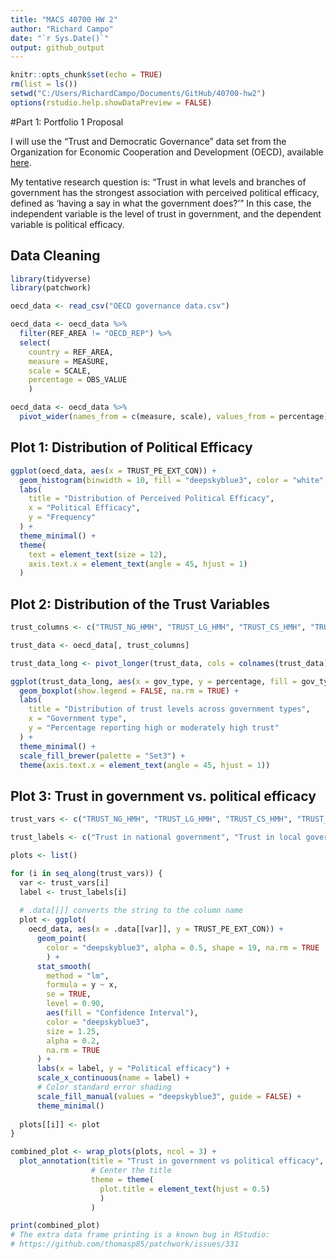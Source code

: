 ```yaml
---
title: "MACS 40700 HW 2"
author: "Richard Campo"
date: "`r Sys.Date()`"
output: github_output
---
```


```r
knitr::opts_chunk$set(echo = TRUE)
rm(list = ls())
setwd("C:/Users/RichardCampo/Documents/GitHub/40700-hw2")
options(rstudio.help.showDataPreview = FALSE)
```

#Part 1: Portfolio 1 Proposal

I will use the "Trust and Democratic Governance" data set from the Organization for Economic Cooperation and Development (OECD), available [here](https://data-explorer.oecd.org/vis?lc=en&fs[0]=Topic%2C1%7CGovernment%23GOV%23%7CGeneral%20government%23GOV_GG%23&pg=0&fc=Topic&bp=true&snb=14&vw=ov&df[ds]=dsDisseminateFinalDMZ&df[id]=DSD_GOV_TDG_SPS_GPC%40DF_GOV_TDG_2023&df[ag]=OECD.GOV.GIP&df[vs]=1.0&pd=%2C&dq=A.......&ly[rw]=REF_AREA&ly[cl]=MEASURE%2CSCALE&to[TIME_PERIOD]=false&lo=5&lom=LASTNPERIODS).

My tentative research question is: "Trust in what levels and branches of government has the strongest association with perceived political efficacy, defined as 'having a say in what the government does?'" In this case, the independent variable is the level of trust in government, and the dependent variable is political efficacy. 

## Data Cleaning
```r
library(tidyverse)
library(patchwork)

oecd_data <- read_csv("OECD governance data.csv")
```

```r
oecd_data <- oecd_data %>%
  filter(REF_AREA != "OECD_REP") %>%
  select(
    country = REF_AREA,
    measure = MEASURE,
    scale = SCALE,
    percentage = OBS_VALUE
    )

oecd_data <- oecd_data %>% 
  pivot_wider(names_from = c(measure, scale), values_from = percentage)
```

## Plot 1: Distribution of Political Efficacy
```r
ggplot(oecd_data, aes(x = TRUST_PE_EXT_CON)) +
  geom_histogram(binwidth = 10, fill = "deepskyblue3", color = "white", alpha = 0.7, show.legend = FALSE, na.rm = TRUE) +
  labs(
    title = "Distribution of Perceived Political Efficacy",
    x = "Political Efficacy",
    y = "Frequency"
  ) +
  theme_minimal() +
  theme(
    text = element_text(size = 12),
    axis.text.x = element_text(angle = 45, hjust = 1)
  )
```

## Plot 2: Distribution of the Trust Variables
```r
trust_columns <- c("TRUST_NG_HMH", "TRUST_LG_HMH", "TRUST_CS_HMH", "TRUST_LE_HMH", "TRUST_CL_HMH", "TRUST_DAT_LIK")

trust_data <- oecd_data[, trust_columns]

trust_data_long <- pivot_longer(trust_data, cols = colnames(trust_data), names_to = "gov_type", values_to = "percentage")

ggplot(trust_data_long, aes(x = gov_type, y = percentage, fill = gov_type)) +
  geom_boxplot(show.legend = FALSE, na.rm = TRUE) +
  labs(
    title = "Distribution of trust levels across government types",
    x = "Government type",
    y = "Percentage reporting high or moderately high trust"
  ) +
  theme_minimal() +
  scale_fill_brewer(palette = "Set3") +
  theme(axis.text.x = element_text(angle = 45, hjust = 1))
```


## Plot 3: Trust in government vs. political efficacy
```r
trust_vars <- c("TRUST_NG_HMH", "TRUST_LG_HMH", "TRUST_CS_HMH", "TRUST_LE_HMH", "TRUST_CL_HMH", "TRUST_DAT_LIK")

trust_labels <- c("Trust in national government", "Trust in local government", "Trust in civil service", "Trust in legislature", "Trust in courts", "Trust government use of data")

plots <- list()

for (i in seq_along(trust_vars)) {
  var <- trust_vars[i]
  label <- trust_labels[i]
  
  # .data[[]] converts the string to the column name
  plot <- ggplot(
    oecd_data, aes(x = .data[[var]], y = TRUST_PE_EXT_CON)) + 
      geom_point(
        color = "deepskyblue3", alpha = 0.5, shape = 19, na.rm = TRUE
        ) + 
      stat_smooth(
        method = "lm",
        formula = y ~ x,
        se = TRUE,
        level = 0.90,
        aes(fill = "Confidence Interval"),
        color = "deepskyblue3",
        size = 1.25,
        alpha = 0.2,
        na.rm = TRUE
      ) + 
      labs(x = label, y = "Political efficacy") + 
      scale_x_continuous(name = label) + 
      # Color standard error shading
      scale_fill_manual(values = "deepskyblue3", guide = FALSE) +
      theme_minimal()
  
  plots[[i]] <- plot
}

combined_plot <- wrap_plots(plots, ncol = 3) +
  plot_annotation(title = "Trust in government vs political efficacy",
                  # Center the title
                  theme = theme(
                    plot.title = element_text(hjust = 0.5)
                    )
                  )

print(combined_plot)
# The extra data frame printing is a known bug in RStudio:
# https://github.com/thomasp85/patchwork/issues/331
```


